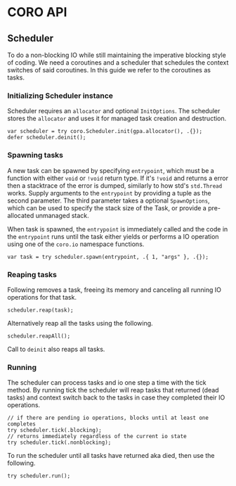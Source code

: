 # CORO API

## Scheduler

To do a non-blocking IO while still maintaining the imperative blocking style of coding.
We need a coroutines and a scheduler that schedules the context switches of said coroutines.
In this guide we refer to the coroutines as tasks.

### Initializing Scheduler instance

Scheduler requires an `allocator` and optional `InitOptions`.
The scheduler stores the `allocator` and uses it for managed task creation and destruction.

```zig
var scheduler = try coro.Scheduler.init(gpa.allocator(), .{});
defer scheduler.deinit();
```

### Spawning tasks

A new task can be spawned by specifying `entrypoint`, which must be a function with either `void` or `!void` return type.
If it's `!void` and returns a error then a stacktrace of the error is dumped, similarly to how std's `std.Thread` works.
Supply arguments to the `entrypoint` by providing a tuple as the second parameter.
The third parameter takes a optional `SpawnOptions`, which can be used to specify the stack size of the Task, or
provide a pre-allocated unmanaged stack.

When task is spawned, the `entrypoint` is immediately called and the code in the `entrypoint` runs until the task either
yields or performs a IO operation using one of the `coro.io` namespace functions.

```zig
var task = try scheduler.spawn(entrypoint, .{ 1, "args" }, .{});
```

### Reaping tasks

Following removes a task, freeing its memory and canceling all running IO operations for that task.

```zig
scheduler.reap(task);
```

Alternatively reap all the tasks using the following.

```zig
scheduler.reapAll();
```

Call to `deinit` also reaps all tasks.

### Running

The scheduler can process tasks and io one step a time with the tick method.
By running tick the scheduler will reap tasks that returned (dead tasks) and context switch back to the
tasks in case they completed their IO operations.

```zig
// if there are pending io operations, blocks until at least one completes
try scheduler.tick(.blocking);
// returns immediately regardless of the current io state
try scheduler.tick(.nonblocking);
```

To run the scheduler until all tasks have returned aka died, then use the following.

```zig
try scheduler.run();
```
